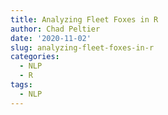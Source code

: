 ```yaml
---
title: Analyzing Fleet Foxes in R
author: Chad Peltier
date: '2020-11-02'
slug: analyzing-fleet-foxes-in-r
categories:
  - NLP
  - R
tags:
  - NLP
---
```

